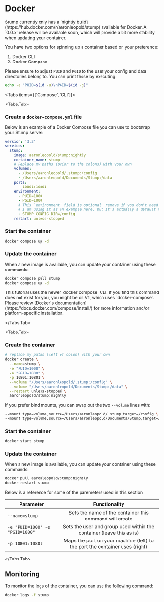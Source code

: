 
# Docker

<Callout type="info" emoji="ℹ">
	Stump currently only has a [nightly build](https://hub.docker.com/r/aaronleopold/stump) available
	for Docker. A `0.0.x` release will be available soon, which will provide a bit more stability when
	updating your container.
</Callout>

You have two options for spinning up a container based on your preference:

1. Docker CLI
2. Docker Compose

Please ensure to adjust `PUID` and `PGID` to the user your config and data directories belong to.
You can print those by executing:

```bash
echo -e "PUID=$(id -u)\nPGID=$(id -g)"
```

<Tabs items={['Compose', 'CLI']}>

<Tabs.Tab>

<Steps>

### Create a `docker-compose.yml` file

Below is an example of a Docker Compose file you can use to bootstrap your Stump server:

```yaml
version: '3.3'
services:
  stump:
    image: aaronleopold/stump:nightly
    container_name: stump
    # Replace my paths (prior to the colons) with your own
    volumes:
      - /Users/aaronleopold/.stump:/config
      - /Users/aaronleopold/Documents/Stump:/data
    ports:
      - 10801:10801
    environment:
      - PUID=1000
      - PGID=1000
      # This `environment` field is optional, remove if you don't need it.
      # I am using it as an example here, but it's actually a default value.
      - STUMP_CONFIG_DIR=/config
    restart: unless-stopped
```

### Start the container

```bash
docker compose up -d
```

### Update the container

When a new image is available, you can update your container using these commands:

```bash
docker compose pull stump
docker compose up -d
```

</Steps>

<Callout emoji="☢️">
	This tutorial uses the newer `docker compose` CLI. If you find this command does not exist for
	you, you might be on V1, which uses `docker-compose`. Please review [Docker's
	documentation](https://docs.docker.com/compose/install/) for more information and/or
	platform-specific installation.
</Callout>

</Tabs.Tab>

<Tabs.Tab>

<Steps>

### Create the container

```bash
# replace my paths (left of colon) with your own
docker create \
  --name=stump \
  -e "PUID=1000" \
  -e "PGID=1000" \
  -p 10801:10801 \
  --volume "/Users/aaronleopold/.stump:/config" \
  --volume "/Users/aaronleopold/Documents/Stump:/data" \
  --restart unless-stopped \
  aaronleopold/stump:nightly
```

If you prefer bind mounts, you can swap out the two `--volume` lines with:

```bash
--mount type=volume,source=/Users/aaronleopold/.stump,target=/config \
--mount type=volume,source=/Users/aaronleopold/Documents/Stump,target=/data \
```

### Start the container

```bash
docker start stump
```

### Update the container

When a new image is available, you can update your container using these commands:

```bash
docker pull aaronleopold/stump:nightly
docker restart stump
```

</Steps>

Below is a reference for some of the paremeters used in this section:

| Parameter                       |                                Functionality                                |
| ------------------------------- | :-------------------------------------------------------------------------: |
| `--name=stump`                  |           Sets the name of the container this command will create           |
| `-e "PUID=1000" -e "PGID=1000"` |    Sets the user and group used within the container (leave this as is)     |
| `-p 10801:10801`                | Maps the port on your machine (left) to the port the container uses (right) |

</Tabs.Tab>

</Tabs>

## Monitoring

To monitor the logs of the container, you can use the following command:

```bash
docker logs -f stump
```
